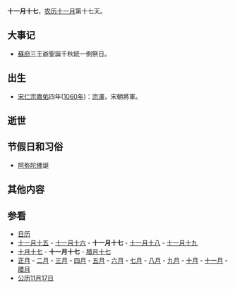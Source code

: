 {{Lunar11Calendar}}
'''十一月十七'''，[[农历|农历]][[十一月_(农历)|十一月]]第十七天。

==大事记==
*[[蘇府|蘇府]]三王爺聖誕千秋統一例祭日。

==出生==
* [[宋仁宗|宋仁宗]][[嘉佑|嘉佑]]四年([[1060年|1060年]])：[[宗澤|宗澤]]，宋朝將軍。

==逝世==

==节假日和习俗==
*[[阿弥陀佛|阿弥陀佛]]诞

==其他内容==

==参看==
*[[历史上的今天|日历]]
*[[十一月十五|十一月十五]] - [[十一月十六|十一月十六]] - '''十一月十七''' - [[十一月十八|十一月十八]] - [[十一月十九|十一月十九]]
*[[十月十七|十月十七]] - '''十一月十七''' - [[腊月十七|腊月十七]]
*[[正月|正月]] - [[二月_(农历)|二月]] - [[三月_(农历)|三月]] - [[四月_(农历)|四月]] - [[五月_(农历)|五月]] - [[六月_(农历)|六月]] - [[七月_(农历)|七月]] - [[八月_(农历)|八月]] - [[九月_(农历)|九月]] - [[十月_(农历)|十月]] - [[十一月_(农历)|十一月]] - [[腊月|腊月]]
*[[公历|公历]][[11月17日|11月17日]]